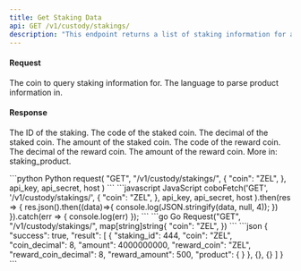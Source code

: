 ```yaml
---
title: Get Staking Data
api: GET /v1/custody/stakings/ 
description: "This endpoint returns a list of staking information for a given coin and language. The response includes staking ID, coin, decimal, amount, reward coin, reward coin decimal, reward amount, and product information. The product information is parsed based on the language parameter."
---
```

#### Request
<ParamField body="coin" type="String" >The coin to query staking information for.</ParamField> 
<ParamField body="language" type="String" >The language to parse product information in.</ParamField> 

#### Response
<ResponseField name="staking_id" type="Int" >The ID of the staking.</ResponseField> 
<ResponseField name="coin" type="String" >The code of the staked coin.</ResponseField> 
<ResponseField name="coin_decimal" type="Int" >The decimal of the staked coin.</ResponseField> 
<ResponseField name="amount" type="Int" >The amount of the staked coin.</ResponseField> 
<ResponseField name="reward_coin" type="String" >The code of the reward coin.</ResponseField> 
<ResponseField name="reward_coin_decimal" type="Int" >The decimal of the reward coin.</ResponseField> 
<ResponseField name="reward_amount" type="String" >The amount of the reward coin.</ResponseField>
<ResponseField name="product" type="Dict" >More in: staking_product.</ResponseField>


<RequestExample>
```python Python
request(
    "GET",
    "/v1/custody/stakings/",
    {
        "coin": "ZEL",
    },
    api_key, api_secret, host
)
```
```javascript JavaScript
coboFetch('GET', '/v1/custody/stakings/',
        {
            "coin": "ZEL",
        },
        api_key, api_secret, host
    ).then(res => {
        res.json().then((data)=>{
            console.log(JSON.stringify(data, null, 4));
        })
    }).catch(err => {
        console.log(err)
    });
```
```go Go
Request("GET", "/v1/custody/stakings/", map[string]string{
    "coin": "ZEL",
})
```
</RequestExample>

<ResponseExample>
```json
{
  "success": true,
  "result": [
    {
      "staking_id": 444,
      "coin": "ZEL",
      "coin_decimal": 8,
      "amount": 4000000000,
      "reward_coin": "ZEL",
      "reward_coin_decimal": 8,
      "reward_amount": 500,
      "product": {
      }
    },
    {},
    {}
  ]
}
```
</ResponseExample>
